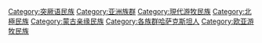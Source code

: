 {{Commons category|Kazakh people}}
{{Category more}}

[[Category:突厥语民族|Category:突厥语民族]]
[[Category:亚洲族群|Category:亚洲族群]]
[[Category:現代游牧民族|Category:現代游牧民族]]
[[Category:北極民族|Category:北極民族]]
[[Category:蒙古亲缘民族|Category:蒙古亲缘民族]]
[[Category:各族群哈萨克斯坦人|Category:各族群哈萨克斯坦人]]
[[Category:欧亚游牧民族|Category:欧亚游牧民族]]